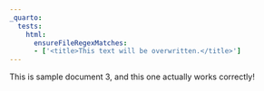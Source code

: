 ```yaml
---
_quarto:
  tests:
    html:
      ensureFileRegexMatches:
      - ['<title>This text will be overwritten.</title>']
---
```


This is sample document 3, and this one actually works correctly!